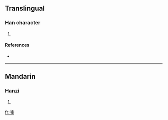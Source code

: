 ==Translingual==

===Han character===
{{Han char|rn=30|rad=口|as=07|sn=10|four=|canj=口十田十 (RJWJ)}}

# {{defn|Han|sort=口07}}

====References====
* {{Han ref|kx=0193.051|dkj=03727|hdz=10626.080|uh=5513|ud=21779}}

----

==Mandarin==

===Hanzi===
{{cmn-hanzi|pin=[[chē]] ([[che1]])|wg=ch'e<sup>1</sup>}}

# {{defn|Mandarin|sort=口07}}

[[fr:唓]]